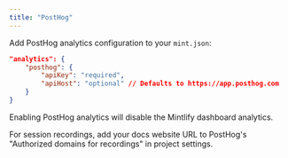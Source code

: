 ```yaml
---
title: "PostHog"
---
```


Add PostHog analytics configuration to your `mint.json`:

<CodeGroup>

```json mint.json
"analytics": {
    "posthog": {
        "apiKey": "required",
        "apiHost": "optional" // Defaults to https://app.posthog.com
    }
}
```

</CodeGroup>

<Warning>
    Enabling PostHog analytics will disable the Mintlify dashboard analytics.
</Warning>

For session recordings, add your docs website URL to PostHog's "Authorized domains for recordings" in project settings.